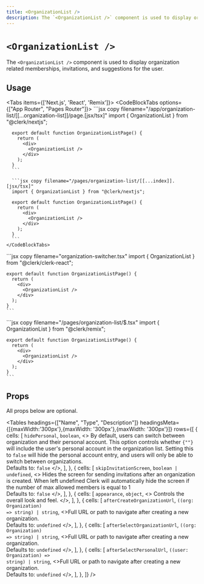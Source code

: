 ```yaml
---
title: <OrganizationList />
description: The `<OrganizationList />` component is used to display organization related memberships, invitations, and suggestions for the user.
---
```


# `<OrganizationList />`

<Images
  alt="Organization List Example"
  width={992}
  height={568}
  src="/docs/images/ui-components/component-org_list.png"
/>

The `<OrganizationList />` component is used to display organization related memberships, invitations, and suggestions for the user.

## Usage

<Tabs items={['Next.js', 'React', 'Remix']}>
  <Tab>
    <CodeBlockTabs options={["App Router", "Pages Router"]}>
      ```jsx copy filename="/app/organization-list/[[...organization-list]]/page.[jsx/tsx]"
      import { OrganizationList } from "@clerk/nextjs";

      export default function OrganizationListPage() {
        return (
          <div>
            <OrganizationList />
          </div>
        );
      }
      ```

      ```jsx copy filename="/pages/organization-list/[[...index]].[jsx/tsx]"
      import { OrganizationList } from "@clerk/nextjs";

      export default function OrganizationListPage() {
        return (
          <div>
            <OrganizationList />
          </div>
        );
      }
      ```
    </CodeBlockTabs>
  </Tab>

  <Tab>
    ```jsx copy filename="organization-switcher.tsx"
    import { OrganizationList } from "@clerk/clerk-react";

    export default function OrganizationListPage() {
      return (
        <div>
          <OrganizationList />
        </div>
      );
    }
    ```
  </Tab>

  <Tab>
    ```jsx copy filename="/pages/organization-list/$.tsx"
    import { OrganizationList } from "@clerk/remix";

    export default function OrganizationListPage() {
      return (
        <div>
          <OrganizationList />
        </div>
      );
    }
    ```
  </Tab>
</Tabs>


## Props

All props below are optional.

<Tables
  headings={["Name", "Type", "Description"]}
  headingsMeta={[{maxWidth:'300px'},{maxWidth: '300px'},{maxWidth: '300px'}]}
  rows={[
    {
      cells: [
        <code>hidePersonal</code>,
        <code>boolean</code>,
        <>
          By default, users can switch between organization and their personal account.
This option controls whether <code>{"<OrganizationList />"}</code> will include the user's personal account
in the organization list. Setting this to <code>false</code> will hide the personal account entry,
and users will only be able to switch between organizations.
          <br/>Defaults to: <code>false</code>
        </>,
      ],
    },
    {
      cells: [
        <code>skipInvitationScreen</code>,
        <code>boolean | undefined</code>,
        <>
          Hides the screen for sending invitations after an organization is created.
          When left undefined Clerk will automatically hide the screen if the number of max allowed members is equal to 1
          <br/>Defaults to: <code>false</code>
        </>,
      ],
    },
    {
      cells: [
        <code>appearance</code>,
        <code>object</code>,
        <>
         Controls the overall look and feel.
        </>,
      ],
    },
    {
      cells: [
        <code>afterCreateOrganizationUrl</code>,
        <code>((org: Organization) =&gt; string) | string</code>,
        <>Full URL or path to navigate after creating a new organization.
          <br/>Defaults to: <code>undefined</code>
        </>,
      ],
    },
    {
      cells: [
        <code>afterSelectOrganizationUrl</code>,
        <code>((org: Organization) =&gt; string) | string</code>,
        <>Full URL or path to navigate after creating a new organization.
          <br/>Defaults to: <code>undefined</code>
        </>,
      ],
    },
     {
      cells: [
        <code>afterSelectPersonalUrl</code>,
        <code>((user: Organization) =&gt; string) | string</code>,
        <>Full URL or path to navigate after creating a new organization.
          <br/>Defaults to: <code>undefined</code>
        </>,
      ],
    },
  ]}
/>
